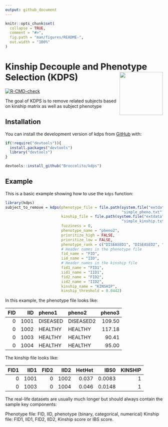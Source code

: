 ```yaml
---
output: github_document
---
```


<!-- README.md is generated from README.Rmd. Please edit that file -->

```r
knitr::opts_chunk$set(
  collapse = TRUE,
  comment = "#>",
  fig.path = "man/figures/README-",
  out.width = "100%"
)
```

# Kinship Decouple and Phenotype Selection (KDPS) <a href="https://github.com/Broccolito/kdps"><img src="man/figures/logo.png" align="right" height="138" /></a>

<!-- badges: start -->
[![R-CMD-check](https://github.com/Broccolito/kinclean/actions/workflows/R-CMD-check.yaml/badge.svg)](https://github.com/Broccolito/kinclean/actions/workflows/R-CMD-check.yaml)
<!-- badges: end -->

The goal of KDPS is to remove related subjects based on kinship matrix as well as subject phenotype

## Installation

You can install the development version of kdps from [GitHub](https://github.com/) with:

```r
if(!require("devtools")){
  install.packages("devtools")
  library("devtools")
}

devtools::install_github("Broccolito/kdps")
```

## Example

This is a basic example showing how to use the `kdps` function:
```r
library(kdps)
subject_to_remove = kdps(phenotype_file = file.path(system.file("extdata", package = "kdps"), 
                                                    "simple_pheno.txt"),
                         kinship_file = file.path(system.file("extdata", package = "kdps"), 
                                                    "simple_kinship.txt"),
                         fuzziness = 0,
                         phenotype_name = "pheno2",
                         prioritize_high = FALSE,
                         prioritize_low = FALSE,
                         phenotype_rank = c("DISEASED1", "DISEASED2", "HEALTHY"),
                         # Header names in the phenotype file
                         fid_name = "FID",
                         iid_name = "IID",
                         # Header names in the kinship file
                         fid1_name = "FID1",
                         iid1_name = "IID1",
                         fid2_name = "FID2",
                         iid2_name = "IID2",
                         kinship_name = "KINSHIP",
                         kinship_threshold = 0.0442)
```

In this example, the phenotype file looks like:

| FID|  IID|pheno1   |pheno2    | pheno3|
|---:|----:|:--------|:---------|------:|
|   0| 1001|DISEASED |DISEASED2 | 109.50|
|   0| 1002|HEALTHY  |HEALTHY   | 117.18|
|   0| 1003|HEALTHY  |HEALTHY   |  90.41|
|   0| 1004|HEALTHY  |HEALTHY   |  95.00|

The kinship file looks like:

| FID1| IID1| FID2| IID2| HetHet|   IBS0| KINSHIP|
|----:|----:|----:|----:|------:|------:|-------:|
|    0| 1001|    0| 1002|  0.037| 0.0083|       1|
|    0| 1003|    0| 1004|  0.046| 0.0148|       1|

The real-life datasets are usually much longer but should always contain the sample key components:

Phenotype file: FID, IID, phenotype (binary, categorical, numerical)
Kinship file: FID1, IID1, FID2, IID2, Kinship score or IBS score.



